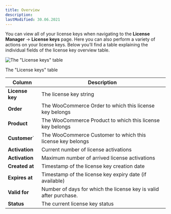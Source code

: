 ```yaml
---
title: Overview
description:
lastModified: 30.06.2021
---
```


You can view all of your license keys when navigating to the **License
Manager** → **License keys** page. Here you can also perform a variety of
actions on your license keys. Below you’ll find a table explaining the
individual fields of the license key overview table.

![The "License keys" table](../../../../images/docs/license-keys/overview/license-key-overview.png)
<p className={"image-desc"}>The "License keys" table</p>

Column | Description
--- | ---
**License key** | The license key string
**Order** | The WooCommerce Order to which this license key belongs
**Product** | The WooCommerce Product to which this license key belongs
**Customer**` | The WooCommerce Customer to which this license key belongs
**Activation** | Current number of license activations
**Activation** | Maximum number of arrived license activations
**Created at** | Timestamp of the license key creation date
**Expires at** | Timestamp of the license key expiry date (if available)
**Valid for** | Number of days for which the license key is valid after purchase.
**Status** | The current license key status
